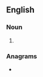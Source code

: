 ==English==

===Noun===
{{head|en|noun plural form}}

# {{plural of|ablet|lang=en}}

===Anagrams===
* {{anagrams|en|a=abelst|Bestla|ablest|bastle|belast|blates|bleats|stable|tables}}